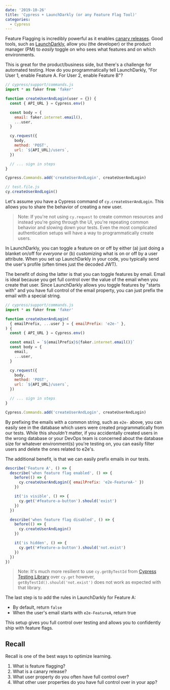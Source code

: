 ```yaml
---
date: '2019-10-26'
title: 'Cypress + LaunchDarkly (or any Feature Flag Tool)'
categories:
  - Cypress
---
```



Feature Flagging is incredibly powerful as it enables [canary releases](https://martinfowler.com/bliki/CanaryRelease.html). Good tools, such as [LaunchDarkly](https://launchdarkly.com), allow you (the developer) or the product manager (PM) to _easily_ toggle on who sees what features and on which environments.

This is great for the product/business side, but there's a challenge for automated testing. How do you programmatically tell LaunchDarkly, "For User 1, enable Feature A. For User 2, enable Feature B"?

```js
// cypress/support/commands.js
import * as faker from 'faker'

function createUserAndLogin(user = {}) {
  const { API_URL } = Cypress.env()

  const body = {
    email: faker.internet.email(),
    ...user,
  }

  cy.request({
    body,
    method: 'POST',
    url: `${API_URL}/users`,
  })

  // ... sign in steps
}

Cypress.Commands.add('createUserAndLogin', createUserAndLogin)

// test.file.js
cy.createUserAndLogin()
```

Let's assume you have a Cypress command of `cy.createUserAndLogin`. This allows you to share the behavior of creating a new user.

> Note: If you're not using `cy.request` to create common resources and instead you're going through the UI, you're repeating common behavior and slowing down your tests. Even the most complicated authentication setups will have a way to programmatically create users.

In LaunchDarkly, you can toggle a feature on or off by either (a) just doing a blanket on/off for _everyone_ or (b) customizing what is on or off by a user attribute. When you set up LaunchDarkly in your code, you typically send the user's profile (often times just the decoded JWT).

The benefit of doing the latter is that you can toggle features by email. Email is ideal because you get full control over the value of the email when you create that user. Since LaunchDarkly allows you toggle features by "starts with" and you have full control of the email property, you can just prefix the email with a special string.

```js
// cypress/support/commands.js
import * as faker from 'faker'

function createUserAndLogin(
  { emailPrefix, ...user } = { emailPrefix: 'e2e-' },
) {
  const { API_URL } = Cypress.env()

  const email = `${emailPrefix}${faker.internet.email()}`
  const body = {
    email,
    ...user,
  }

  cy.request({
    body,
    method: 'POST',
    url: `${API_URL}/users`,
  })

  // ... sign in steps
}

Cypress.Commands.add('createUserAndLogin', createUserAndLogin)
```

By prefixing the emails with a common string, such as `e2e-` above, you can easily see in the database which users were created programmatically from our tests. While this _shouldn't_ matter, if you accidentally created users in the wrong database or your DevOps team is concerned about the database size for whatever environment(s) you're testing on, you can easily filter users and delete the ones related to e2e's.

The additional benefit, is that we can easily prefix emails in our tests.

```js
describe('Feature A', () => {
  describe('when feature flag enabled', () => {
    before(() => {
      cy.createUserAndLogin({ emailPrefix: 'e2e-FeatureA-' })
    })

    it('is visible', () => {
      cy.get('#feature-a-button').should('exist')
    })
  })

  describe('when feature flag disabled', () => {
    before(() => {
      cy.createUserAndLogin()
    })

    it('is hidden', () => {
      cy.get('#feature-a-button').should('not.exist')
    })
  })
})
```

> Note: It's much more resilient to use `cy.getByTestId` from [Cypress Testing Library](https://github.com/testing-library/cypress-testing-library) over `cy.get` however, `getByTestId().should('not.exist')` does not work as expected with that library.

The last step is to add the rules in LaunchDarkly for Feature A:

- By default, return `false`
- When the user's email starts with `e2e-FeatureA`, return true

This setup gives you full control over testing and allows you to confidently ship with feature flags.

## Recall

Recall is one of the best ways to optimize learning.

1. What is feature flagging?
1. What is a canary release?
1. What user property do you often have full control over?
1. What other user properties do you have full control over in your app?

<br />
<TweetText message="Cypress and LaunchDarkly" text="Discuss on Twitter" />
